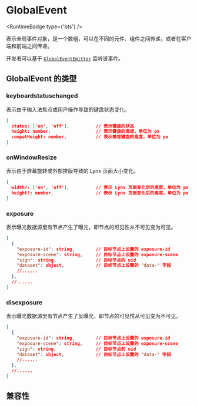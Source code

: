 
# GlobalEvent

<RuntimeBadge type={'bts'} />

表示全局事件对象，是一个数组，可以在不同的元件、组件之间传递，或者在客户端和前端之间传递。

开发者可以基于 [`GlobalEventEmitter`](../../../guide/interaction/event-handling/event-propagation.mdx#globaleventemitter) 监听该事件。

## GlobalEvent 的类型

### keyboardstatuschanged

表示由于输入法焦点或用户操作导致的键盘状态变化。

```json
[
  status: ['on', 'off'],          // 表示键盘的状态
  height: number,                 // 表示键盘的高度，单位为 px
  compatHeight: number,           // 表示兼容键盘的高度，单位为 px
]
```

### onWindowResize

表示由于屏幕旋转或外部排版导致的 Lynx 页面大小变化。

```json
[
  width?: ['on', 'off'],          // 表示 Lynx 页面变化后的宽度，单位为 px
  height?: number,                // 表示 Lynx 页面变化后的高度，单位为 px
]
```

### exposure

表示曝光数据源里有节点产生了曝光，即节点的可见性从不可见变为可见。

```json
[
  {
    "exposure-id": string,        // 目标节点上设置的 exposure-id
    "exposure-scene": string,     // 目标节点上设置的 exposure-scene
    "sign": string,               // 目标节点的 uid
    "dataset": object,            // 目标节点上设置的 "data-" 字段
    //......
  },
  //......
]
```

### disexposure

表示曝光数据源里有节点产生了反曝光，即节点的可见性从可见变为不可见。

```json
[
  {
    "exposure-id": string,        // 目标节点上设置的 exposure-id
    "exposure-scene": string,     // 目标节点上设置的 exposure-scene
    "sign": string,               // 目标节点的 uid
    "dataset": object,            // 目标节点上设置的 "data-" 字段
    //......
  },
  //......
]
```

## 兼容性


<LegacyCompatTable metadata="lynx-api/event/GlobalEvent" />
